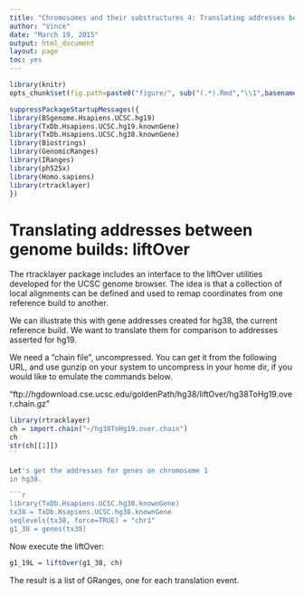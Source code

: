 ```yaml
---
title: "Chromosomes and their substructures 4: Translating addresses between genome builds"
author: "Vince"
date: "March 19, 2015"
output: html_document
layout: page
toc: yes
---
```


```r
library(knitr)
opts_chunk$set(fig.path=paste0("figure/", sub("(.*).Rmd","\\1",basename(knitr:::knit_concord$get('infile'))), "-"))
```


```r
suppressPackageStartupMessages({
library(BSgenome.Hsapiens.UCSC.hg19)
library(TxDb.Hsapiens.UCSC.hg19.knownGene)
library(TxDb.Hsapiens.UCSC.hg38.knownGene)
library(Biostrings)
library(GenomicRanges)
library(IRanges)
library(ph525x)
library(Homo.sapiens)
library(rtracklayer)
})
```

# Translating addresses between genome builds: liftOver

The rtracklayer package includes an interface to the
liftOver utilities developed for the UCSC genome browser.
The idea is that a collection of local alignments
can be defined and used to remap coordinates from
one reference build to another.

We can illustrate this with gene addresses created for hg38,
the current reference build.  We want to translate them
for comparison to addresses asserted for hg19.

We need a "chain file", uncompressed.  You can
get it from the following URL, and use gunzip on your
system to uncompress in your home dir, if you would
like to emulate the commands below.

"ftp://hgdownload.cse.ucsc.edu/goldenPath/hg38/liftOver/hg38ToHg19.over.chain.gz"

```r
library(rtracklayer)
ch = import.chain("~/hg38ToHg19.over.chain")
ch
str(ch[[1]])
``

Let's get the addresses for genes on chromosome 1
in hg38.

```r
library(TxDb.Hsapiens.UCSC.hg38.knownGene)
tx38 = TxDb.Hsapiens.UCSC.hg38.knownGene
seqlevels(tx38, force=TRUE) = "chr1"
g1_38 = genes(tx38)
```

Now execute the liftOver:

```r
g1_19L = liftOver(g1_38, ch)
```

The result is a list of GRanges, one for
each translation event.
